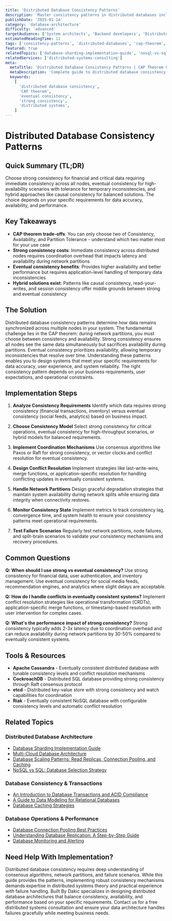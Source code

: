```yaml
---
title: 'Distributed Database Consistency Patterns'
description: 'Master consistency patterns in distributed databases including strong consistency, eventual consistency, and hybrid approaches for scalable systems.'
publishDate: '2025-01-14'
category: 'database-architecture'
difficulty: 'advanced'
targetAudience: ['System architects', 'Backend developers', 'Distributed systems engineers']
estimatedReadingTime: 12
tags: ['consistency-patterns', 'distributed-databases', 'cap-theorem', 'eventual-consistency', 'strong-consistency']
featured: true
relatedTopics: ['database-sharding-implementation-guide', 'nosql-vs-sql-database-selection-strategy', 'database-scaling-patterns-read-replicas-connection-pooling-and-caching', 'database-connection-pooling-best-practices', 'understanding-database-replication-a-step-by-step-guide', 'a-guide-to-data-modeling-for-relational-databases', 'database-monitoring-alerting', 'database-caching-strategies', 'an-introduction-to-database-transactions-and-acid-compliance', 'multi-cloud-database-architecture']
relatedServices: ['distributed-systems-consulting']
meta:
  metaTitle: 'Distributed Database Consistency Patterns | CAP Theorem Guide'
  metaDescription: 'Complete guide to distributed database consistency patterns. Learn strong vs eventual consistency, CAP theorem, and when to use each approach.'
  keywords:
    [
      'distributed database consistency',
      'CAP theorem',
      'eventual consistency',
      'strong consistency',
      'distributed systems',
    ]
---
```


# Distributed Database Consistency Patterns

## Quick Summary (TL;DR)

Choose strong consistency for financial and critical data requiring immediate consistency across all nodes, eventual consistency for high-availability scenarios with tolerance for temporary inconsistencies, and hybrid approaches like causal consistency for balanced solutions. The choice depends on your specific requirements for data accuracy, availability, and performance.

## Key Takeaways

- **CAP theorem trade-offs**: You can only choose two of Consistency, Availability, and Partition Tolerance - understand which two matter most for your use case
- **Strong consistency costs**: Immediate consistency across distributed nodes requires coordination overhead that impacts latency and availability during network partitions
- **Eventual consistency benefits**: Provides higher availability and better performance but requires application-level handling of temporary data inconsistencies
- **Hybrid solutions exist**: Patterns like causal consistency, read-your-writes, and session consistency offer middle grounds between strong and eventual consistency

## The Solution

Distributed database consistency patterns determine how data remains synchronized across multiple nodes in your system. The fundamental challenge lies in the CAP theorem: during network partitions, you must choose between consistency and availability. Strong consistency ensures all nodes see the same data simultaneously but sacrifices availability during partitions. Eventual consistency prioritizes availability, allowing temporary inconsistencies that resolve over time. Understanding these patterns enables you to design systems that meet your specific requirements for data accuracy, user experience, and system reliability. The right consistency pattern depends on your business requirements, user expectations, and operational constraints.

## Implementation Steps

1. **Analyze Consistency Requirements**
   Identify which data requires strong consistency (financial transactions, inventory) versus eventual consistency (social feeds, analytics) based on business impact.

2. **Choose Consistency Model**
   Select strong consistency for critical operations, eventual consistency for high-throughput scenarios, or hybrid models for balanced requirements.

3. **Implement Coordination Mechanisms**
   Use consensus algorithms like Paxos or Raft for strong consistency, or vector clocks and conflict resolution for eventual consistency.

4. **Design Conflict Resolution**
   Implement strategies like last-write-wins, merge functions, or application-specific resolution for handling conflicting updates in eventually consistent systems.

5. **Handle Network Partitions**
   Design graceful degradation strategies that maintain system availability during network splits while ensuring data integrity when connectivity restores.

6. **Monitor Consistency State**
   Implement metrics to track consistency lag, convergence time, and system health to ensure your consistency patterns meet operational requirements.

7. **Test Failure Scenarios**
   Regularly test network partitions, node failures, and split-brain scenarios to validate your consistency mechanisms and recovery procedures.

## Common Questions

**Q: When should I use strong vs eventual consistency?**
Use strong consistency for financial data, user authentication, and inventory management. Use eventual consistency for social media feeds, recommendation engines, and analytics where slight delays are acceptable.

**Q: How do I handle conflicts in eventually consistent systems?**
Implement conflict resolution strategies like operational transformation (CRDTs), application-specific merge functions, or timestamp-based resolution with user intervention for complex cases.

**Q: What's the performance impact of strong consistency?**
Strong consistency typically adds 2-3x latency due to coordination overhead and can reduce availability during network partitions by 30-50% compared to eventually consistent systems.

## Tools & Resources

- **Apache Cassandra** - Eventually consistent distributed database with tunable consistency levels and conflict resolution mechanisms
- **CockroachDB** - Distributed SQL database providing strong consistency through Raft consensus protocol
- **etcd** - Distributed key-value store with strong consistency and watch capabilities for coordination
- **Riak** - Eventually consistent NoSQL database with configurable consistency levels and automatic conflict resolution

## Related Topics

### Distributed Database Architecture
- [Database Sharding Implementation Guide](/topics/database-sharding-implementation-guide)
- [Multi-Cloud Database Architecture](/topics/multi-cloud-database-architecture)
- [Database Scaling Patterns: Read Replicas, Connection Pooling, and Caching](/topics/database-scaling-patterns-read-replicas-connection-pooling-and-caching)
- [NoSQL vs SQL: Database Selection Strategy](/topics/nosql-vs-sql-database-selection-strategy)

### Database Consistency & Transactions
- [An Introduction to Database Transactions and ACID Compliance](/topics/an-introduction-to-database-transactions-and-acid-compliance)
- [A Guide to Data Modeling for Relational Databases](/topics/a-guide-to-data-modeling-for-relational-databases)
- [Database Caching Strategies](/topics/database-caching-strategies)

### Database Operations & Performance
- [Database Connection Pooling Best Practices](/topics/database-connection-pooling-best-practices)
- [Understanding Database Replication: A Step-by-Step Guide](/topics/understanding-database-replication-a-step-by-step-guide)
- [Database Monitoring and Alerting](/topics/database-monitoring-alerting)

## Need Help With Implementation?

Distributed database consistency requires deep understanding of consensus algorithms, network partitions, and failure scenarios. While this guide provides the patterns, implementing robust consistency mechanisms demands expertise in distributed systems theory and practical experience with failure handling. Built By Dakic specializes in designing distributed database architectures that balance consistency, availability, and performance based on your specific requirements. Contact us for a free distributed systems consultation and ensure your data architecture handles failures gracefully while meeting business needs.
